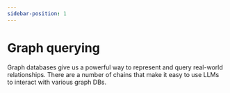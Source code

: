 ```yaml
---
sidebar-position: 1
---
```


# Graph querying

Graph databases give us a powerful way to represent and query real-world relationships. There are a number of chains that make it easy to use LLMs to interact with various graph DBs.


<DocCardList />